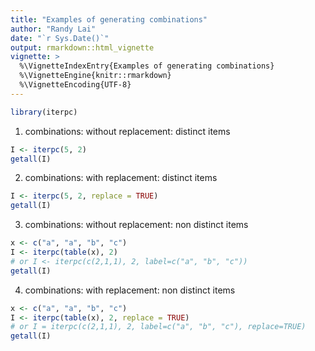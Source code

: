 ```yaml
---
title: "Examples of generating combinations"
author: "Randy Lai"
date: "`r Sys.Date()`"
output: rmarkdown::html_vignette
vignette: >
  %\VignetteIndexEntry{Examples of generating combinations}
  %\VignetteEngine{knitr::rmarkdown}
  %\VignetteEncoding{UTF-8}
---
```


```r
library(iterpc)
```

1. combinations: without replacement: distinct items
```r
I <- iterpc(5, 2)
getall(I)
```

2. combinations: with replacement: distinct items
```r
I <- iterpc(5, 2, replace = TRUE)
getall(I)
```

3. combinations: without replacement: non distinct items
```r
x <- c("a", "a", "b", "c")
I <- iterpc(table(x), 2)
# or I <- iterpc(c(2,1,1), 2, label=c("a", "b", "c"))
getall(I)
```

4. combinations: with replacement: non distinct items
```r
x <- c("a", "a", "b", "c")
I <- iterpc(table(x), 2, replace = TRUE)
# or I = iterpc(c(2,1,1), 2, label=c("a", "b", "c"), replace=TRUE)
getall(I)
```
